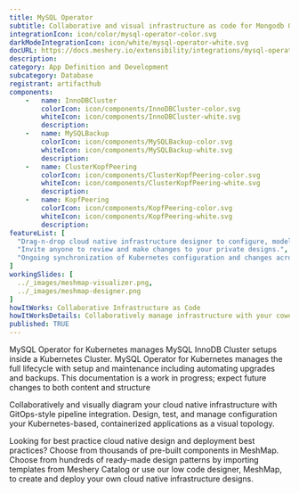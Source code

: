 ```yaml
---
title: MySQL Operator
subtitle: Collaborative and visual infrastructure as code for Mongodb Operator
integrationIcon: icon/color/mysql-operator-color.svg
darkModeIntegrationIcon: icon/white/mysql-operator-white.svg
docURL: https://docs.meshery.io/extensibility/integrations/mysql-operator
description: 
category: App Definition and Development
subcategory: Database
registrant: artifacthub
components: 
	-	name: InnoDBCluster
		colorIcon: icon/components/InnoDBCluster-color.svg
		whiteIcon: icon/components/InnoDBCluster-white.svg
		description: 
	-	name: MySQLBackup
		colorIcon: icon/components/MySQLBackup-color.svg
		whiteIcon: icon/components/MySQLBackup-white.svg
		description: 
	-	name: ClusterKopfPeering
		colorIcon: icon/components/ClusterKopfPeering-color.svg
		whiteIcon: icon/components/ClusterKopfPeering-white.svg
		description: 
	-	name: KopfPeering
		colorIcon: icon/components/KopfPeering-color.svg
		whiteIcon: icon/components/KopfPeering-white.svg
		description: 
featureList: [
  "Drag-n-drop cloud native infrastructure designer to configure, model, and deploy your workloads.",
  "Invite anyone to review and make changes to your private designs.",
  "Ongoing synchronization of Kubernetes configuration and changes across any number of clusters."
]
workingSlides: [
  ../_images/meshmap-visualizer.png,
  ../_images/meshmap-designer.png
]
howItWorks: Collaborative Infrastructure as Code
howItWorksDetails: Collaboratively manage infrastructure with your coworkers synchronously sharing the same designs.
published: TRUE
---
```

<p>
MySQL Operator for Kubernetes manages MySQL InnoDB Cluster setups inside a Kubernetes Cluster. MySQL Operator for Kubernetes manages the full lifecycle with setup and maintenance including automating upgrades and backups. This documentation is a work in progress; expect future changes to both content and structure
</p>
<p>
    Collaboratively and visually diagram your cloud native infrastructure with GitOps-style pipeline integration. Design, test, and manage configuration your Kubernetes-based, containerized applications as a visual topology.
</p>
<p>
    Looking for best practice cloud native design and deployment best practices? Choose from thousands of pre-built components in MeshMap. Choose from hundreds of ready-made design patterns by importing templates from Meshery Catalog or use our low code designer, MeshMap, to create and deploy your own cloud native infrastructure designs.
</p>
